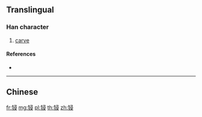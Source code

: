 {{character info/new}}
{{also|鋟}}
==Translingual==

===Han character===
{{Han char|rn=167|rad=钅|as=07|sn=12|four=|canj=CSME,OPSME,XCSME}}

# [[carve]]

====References====
* {{Han ref|kx=1328.061|hdz=64213.030|uh=9513|ud=38163}}

----

==Chinese==
{{zh-see|鋟}}

[[fr:锓]]
[[mg:锓]]
[[pl:锓]]
[[th:锓]]
[[zh:锓]]